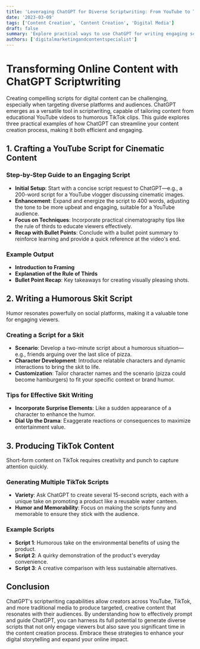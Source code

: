 ```yaml
---
title: 'Leveraging ChatGPT for Diverse Scriptwriting: From YouTube to TikTok'
date: '2023-03-09'
tags: ['Content Creation', 'Content Creation', 'Digital Media']
draft: false
summary: 'Explore practical ways to use ChatGPT for writing engaging scripts for YouTube, skits, and TikTok, enhancing your online presence with creative, targeted content.'
authors: ['digitalmarketingandcontentspecialist']
---
```


# Transforming Online Content with ChatGPT Scriptwriting

Creating compelling scripts for digital content can be challenging, especially when targeting diverse platforms and audiences. ChatGPT emerges as a versatile tool in scriptwriting, capable of tailoring content from educational YouTube videos to humorous TikTok clips. This guide explores three practical examples of how ChatGPT can streamline your content creation process, making it both efficient and engaging.

## 1. Crafting a YouTube Script for Cinematic Content

### Step-by-Step Guide to an Engaging Script

- **Initial Setup**: Start with a concise script request to ChatGPT—e.g., a 200-word script for a YouTube vlogger discussing cinematic images.
- **Enhancement**: Expand and energize the script to 400 words, adjusting the tone to be more upbeat and engaging, suitable for a YouTube audience.
- **Focus on Techniques**: Incorporate practical cinematography tips like the rule of thirds to educate viewers effectively.
- **Recap with Bullet Points**: Conclude with a bullet point summary to reinforce learning and provide a quick reference at the video's end.

### Example Output

- **Introduction to Framing**
- **Explanation of the Rule of Thirds**
- **Bullet Point Recap**: Key takeaways for creating visually pleasing shots.

## 2. Writing a Humorous Skit Script

Humor resonates powerfully on social platforms, making it a valuable tone for engaging viewers.

### Creating a Script for a Skit

- **Scenario**: Develop a two-minute script about a humorous situation—e.g., friends arguing over the last slice of pizza.
- **Character Development**: Introduce relatable characters and dynamic interactions to bring the skit to life.
- **Customization**: Tailor character names and the scenario (pizza could become hamburgers) to fit your specific context or brand humor.

### Tips for Effective Skit Writing

- **Incorporate Surprise Elements**: Like a sudden appearance of a character to enhance the humor.
- **Dial Up the Drama**: Exaggerate reactions or consequences to maximize entertainment value.

## 3. Producing TikTok Content

Short-form content on TikTok requires creativity and punch to capture attention quickly.

### Generating Multiple TikTok Scripts

- **Variety**: Ask ChatGPT to create several 15-second scripts, each with a unique take on promoting a product like a reusable water canteen.
- **Humor and Memorability**: Focus on making the scripts funny and memorable to ensure they stick with the audience.

### Example Scripts

- **Script 1**: Humorous take on the environmental benefits of using the product.
- **Script 2**: A quirky demonstration of the product's everyday convenience.
- **Script 3**: A creative comparison with less sustainable alternatives.

## Conclusion

ChatGPT's scriptwriting capabilities allow creators across YouTube, TikTok, and more traditional media to produce targeted, creative content that resonates with their audiences. By understanding how to effectively prompt and guide ChatGPT, you can harness its full potential to generate diverse scripts that not only engage viewers but also save you significant time in the content creation process. Embrace these strategies to enhance your digital storytelling and expand your online impact.


